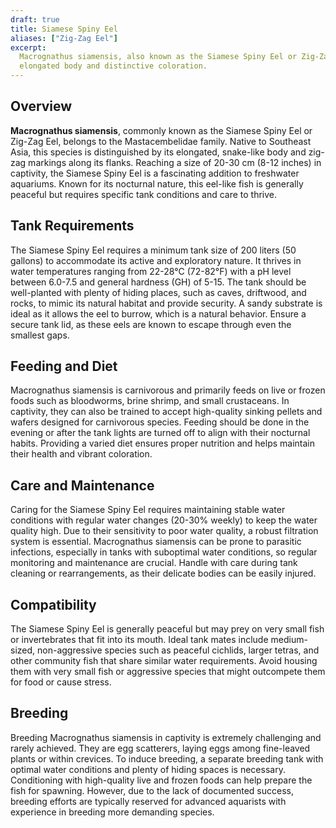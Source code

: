 ```yaml
---
draft: true
title: Siamese Spiny Eel
aliases: ["Zig-Zag Eel"]
excerpt:
  Macrognathus siamensis, also known as the Siamese Spiny Eel or Zig-Zag Eel, is a nocturnal fish known for its
  elongated body and distinctive coloration.
---
```


## Overview

**Macrognathus siamensis**, commonly known as the Siamese Spiny Eel or Zig-Zag Eel, belongs to the Mastacembelidae
family. Native to Southeast Asia, this species is distinguished by its elongated, snake-like body and zig-zag markings
along its flanks. Reaching a size of 20-30 cm (8-12 inches) in captivity, the Siamese Spiny Eel is a fascinating
addition to freshwater aquariums. Known for its nocturnal nature, this eel-like fish is generally peaceful but requires
specific tank conditions and care to thrive.

## Tank Requirements

The Siamese Spiny Eel requires a minimum tank size of 200 liters (50 gallons) to accommodate its active and exploratory
nature. It thrives in water temperatures ranging from 22-28°C (72-82°F) with a pH level between 6.0-7.5 and general
hardness (GH) of 5-15. The tank should be well-planted with plenty of hiding places, such as caves, driftwood, and
rocks, to mimic its natural habitat and provide security. A sandy substrate is ideal as it allows the eel to burrow,
which is a natural behavior. Ensure a secure tank lid, as these eels are known to escape through even the smallest gaps.

## Feeding and Diet

Macrognathus siamensis is carnivorous and primarily feeds on live or frozen foods such as bloodworms, brine shrimp, and
small crustaceans. In captivity, they can also be trained to accept high-quality sinking pellets and wafers designed for
carnivorous species. Feeding should be done in the evening or after the tank lights are turned off to align with their
nocturnal habits. Providing a varied diet ensures proper nutrition and helps maintain their health and vibrant
coloration.

## Care and Maintenance

Caring for the Siamese Spiny Eel requires maintaining stable water conditions with regular water changes (20-30% weekly)
to keep the water quality high. Due to their sensitivity to poor water quality, a robust filtration system is essential.
Macrognathus siamensis can be prone to parasitic infections, especially in tanks with suboptimal water conditions, so
regular monitoring and maintenance are crucial. Handle with care during tank cleaning or rearrangements, as their
delicate bodies can be easily injured.

## Compatibility

The Siamese Spiny Eel is generally peaceful but may prey on very small fish or invertebrates that fit into its mouth.
Ideal tank mates include medium-sized, non-aggressive species such as peaceful cichlids, larger tetras, and other
community fish that share similar water requirements. Avoid housing them with very small fish or aggressive species that
might outcompete them for food or cause stress.

## Breeding

Breeding Macrognathus siamensis in captivity is extremely challenging and rarely achieved. They are egg scatterers,
laying eggs among fine-leaved plants or within crevices. To induce breeding, a separate breeding tank with optimal water
conditions and plenty of hiding spaces is necessary. Conditioning with high-quality live and frozen foods can help
prepare the fish for spawning. However, due to the lack of documented success, breeding efforts are typically reserved
for advanced aquarists with experience in breeding more demanding species.
